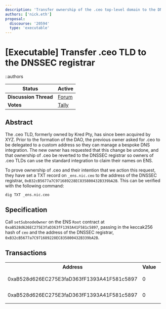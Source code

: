 ```yaml
---
description: 'Transfer ownership of the .ceo top-level domain to the DNSSEC registrar'
authors: ['nick.eth']
proposal:
  discourse: '20594'
  type: 'executable'
---
```


# [Executable] Transfer .ceo TLD to the DNSSEC registrar

::authors

| **Status**            | Active                                      |
| --------------------- | -------------------------------------------- |
| **Discussion Thread** | [Forum](https://discuss.ens.domains/t/temp-check-executable-transfer-ceo-tld-to-the-dnssec-registrar/20594) |
| **Votes**             | [Tally](https://www.tally.xyz/gov/ens/proposal/51329136884099251878034959419745117799040381230875971532699817044496491926852)                                      |

## Abstract

The .ceo TLD, formerly owned by Kred Pty, has since been acquired by XYZ. Prior to the formation of the DAO, the previous owner asked for .ceo to be delegated to a custom address so they can manage a bespoke DNS integration. The new owner has requested that this change be undone, and that ownership of .ceo be reverted to the DNSSEC registrar so owners of .ceo TLDs can use the standard integration to claim their names on ENS.

To prove ownership of .ceo and their intention that we action this request, they have set a TXT record on `_ens.nic.ceo` to the address of the DNSSEC registrar, `0xB32cB5677a7C971689228EC835800432B339bA2B`. This can be verified with the following command:

```
dig TXT _ens.nic.ceo
```

## Specification

Call `setSubnodeOwner` on the ENS `Root` contract at `0xaB528d626EC275E3faD363fF1393A41F581c5897`, passing in the keccak256 hash of `ceo` and the address of the DNSSEC registrar, `0xB32cB5677a7C971689228EC835800432B339bA2B`.

## Transactions

<table>
    <tr>
        <th>Address</th>
        <th>Value</th>
        <th>Function</th>
        <th>Argument</th>
        <th>Value</th>
    </tr>
    <tr>
        <td rowspan="2">0xaB528d626EC275E3faD363fF1393A41F581c5897</td>
        <td rowspan="2">0</td>
        <td rowspan="2">setController</td>
        <td>address</td>
        <td>0xFe89cc7aBB2C4183683ab71653C4cdc9B02D44b7</td>
    </tr>
    <tr>
        <td>controller</td>
        <td>true</td>
    </tr>
    <tr>
        <td rowspan="2">0xaB528d626EC275E3faD363fF1393A41F581c5897</td>
        <td rowspan="2">0</td>
        <td rowspan="2">setSubnodeOwner</td>
        <td>label</td>
        <td>0xa695017707ee0c04095f723270b3c315654d16e337ad54039175a4b000894676</td>
    </tr>
    <tr>
        <td>owner</td>
        <td>0xB32cB5677a7C971689228EC835800432B339bA2B</td>
    </tr>
</table>
